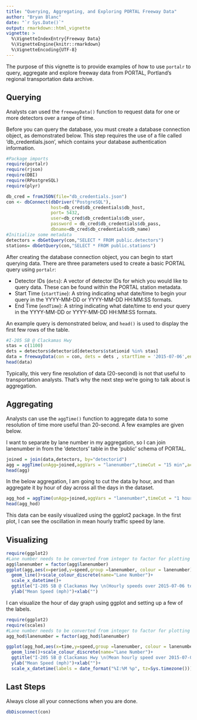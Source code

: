 ```yaml
---
title: "Querying, Aggregating, and Exploring PORTAL Freeway Data"
author: "Bryan Blanc"
date: "`r Sys.Date()`"
output: rmarkdown::html_vignette
vignette: >
  %\VignetteIndexEntry{Freeway Data}
  %\VignetteEngine{knitr::rmarkdown}
  %\VignetteEncoding{UTF-8}
---
```


The purpose of this vignette is to provide examples of how to use `portalr` to query, aggregate and explore freeway data from PORTAL, Portland's regional transportation data archive. 

## Querying

Analysts can used the `freewayData()` function to request data for one or more detectors over a range of time.

Before you can query the database, you must create a database connection object, as demonstrated below. This step requires the use of a file called 'db_credentials.json', which contains your database authentication information. 
```r
#Package imports
require(portalr)
require(rjson)
require(DBI)
require(RPostgreSQL)
require(plyr)

db_cred = fromJSON(file="db_credentials.json")
con <- dbConnect(dbDriver("PostgreSQL"), 
                 host=db_cred$db_credentials$db_host, 
                 port= 5432, 
                 user=db_cred$db_credentials$db_user, 
                 password = db_cred$db_credentials$db_pass,
                 dbname=db_cred$db_credentials$db_name)
#Initialize some metadata
detectors = dbGetQuery(con,"SELECT * FROM public.detectors")
stations= dbGetQuery(con,"SELECT * FROM public.stations")
```
After creating the database connection object, you can begin to start querying data. There are three parameters used to create a basic PORTAL query using `portalr`:

- Detector IDs (`dets`): A vector of detector IDs for which you would like to query data. These can be found within the PORTAL station metadata. 
- Start Time (`startTime`): A string indicating what date/time to begin your query in the YYYY-MM-DD or YYYY-MM-DD HH:MM:SS formats. 
- End Time (`endTime`): A string indicating what date/time to end your query in the YYYY-MM-DD or YYYY-MM-DD HH:MM:SS formats. 

An example query is demonstrated below, and `head()` is used to display the first few rows of the table.

```r
#I-205 SB @ Clackamas Hwy
stas = c(1100) 
dets = detectors$detectorid[detectors$stationid %in% stas]
data = freewayData(con = con, dets = dets , startTime = '2015-07-06',endTime = '2015-07-10')
head(data)
```

Typically, this very fine resolution of data (20-second) is not that useful to transportation analysts. That's why the next step we're going to talk about is aggregation. 

## Aggregating
Analysts can use the `aggTime()` function to aggregate data to some resolution of time more useful than 20-second. A few examples are given below.

I want to separate by lane number in my aggregation, so I can join lanenumber in from the ‘detectors’ table in the ‘public’ schema of PORTAL.
```r
joined = join(data,detectors, by="detectorid")
agg = aggTime(unAgg=joined,aggVars = "lanenumber",timeCut = "15 min",acrossDays= FALSE)
head(agg)
```
In the below aggregation, I am going to cut the data by hour, and than aggregate it by hour of day across all the days in the dataset.
```r
agg_hod = aggTime(unAgg=joined,aggVars = "lanenumber",timeCut = "1 hour",acrossDays = TRUE)
head(agg_hod)
```
This data can be easily visualized using the ggplot2 package. In the first plot, I can see the oscillation in mean hourly traffic speed by lane. 

## Visualizing
```r
require(ggplot2)
#Lane number needs to be converted from integer to factor for plotting
agg$lanenumber = factor(agg$lanenumber)
ggplot(agg,aes(x=period,y=speed,group =lanenumber, colour = lanenumber))+
  geom_line()+scale_colour_discrete(name="Lane Number")+
  scale_x_datetime()+
  ggtitle("I-205 SB @ Clackamas Hwy \n(Hourly speeds over 2015-07-06 to 2015-07-10)")+
  ylab("Mean Speed (mph)")+xlab("")
```

I can visualize the hour of day graph using ggplot and setting up a few of the labels.

```r
require(ggplot2)
require(scales)
#Lane number needs to be converted from integer to factor for plotting
agg_hod$lanenumber = factor(agg_hod$lanenumber)

ggplot(agg_hod,aes(x=time,y=speed,group =lanenumber, colour = lanenumber))+
  geom_line()+scale_colour_discrete(name="Lane Number")+
  ggtitle("I-205 SB @ Clackamas Hwy \n(Mean hourly speed over 2015-07-06 to 2015-07-10)")+
  ylab("Mean Speed (mph)")+xlab("")+
  scale_x_datetime(labels = date_format("%I:%M %p", tz=Sys.timezone()))
```

## Last Steps

Always close all your connections when you are done.

```r
dbDisconnect(con)
```

